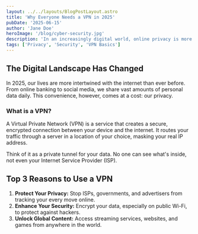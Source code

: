 ```yaml
---
layout: ../../layouts/BlogPostLayout.astro
title: 'Why Everyone Needs a VPN in 2025'
pubDate: '2025-06-15'
author: 'Jane Doe'
heroImage: '/blog/cyber-security.jpg'
description: 'In an increasingly digital world, online privacy is more important than ever. Discover the essential reasons why a VPN is a must-have tool for everyone.'
tags: ['Privacy', 'Security', 'VPN Basics']
---
```


## The Digital Landscape Has Changed

In 2025, our lives are more intertwined with the internet than ever before. From online banking to social media, we share vast amounts of personal data daily. This convenience, however, comes at a cost: our privacy.

### What is a VPN?

A Virtual Private Network (VPN) is a service that creates a secure, encrypted connection between your device and the internet. It routes your traffic through a server in a location of your choice, masking your real IP address.

Think of it as a private tunnel for your data. No one can see what's inside, not even your Internet Service Provider (ISP).

## Top 3 Reasons to Use a VPN

1.  **Protect Your Privacy:** Stop ISPs, governments, and advertisers from tracking your every move online.
2.  **Enhance Your Security:** Encrypt your data, especially on public Wi-Fi, to protect against hackers.
3.  **Unlock Global Content:** Access streaming services, websites, and games from anywhere in the world.
